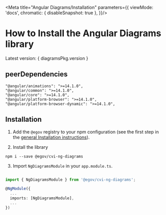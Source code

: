 
<Meta title="Angular Diagrams/Installation" parameters={{
  viewMode: 'docs',
  chromatic: { disableSnapshot: true },
}}/>

# How to Install the Angular Diagrams library

Latest version: { diagramsPkg.version }

## peerDependencies

```
"@angular/animations": ">=14.1.0",
"@angular/common": ">=14.1.0",
"@angular/core": ">=14.1.0",
"@angular/platform-browser": ">=14.1.0",
"@angular/platform-browser-dynamic": ">=14.1.0",
```

## Installation

1. Add the `@egov` registry to your npm configuration (see the first step in the [general Installation instructions](https://github.com/e-gov/cvi#%EF%B8%8F-installation-instructions)).

2. Install the library
```
npm i --save @egov/cvi-ng-diagrams
```

3. Import `NgDiagramsModule` in your `app.module.ts`.

```ts

import { NgDiagramsModule } from '@egov/cvi-ng-diagrams';

@NgModule({
  ...
  imports: [NgDiagramsModule],
  ...
})
```
